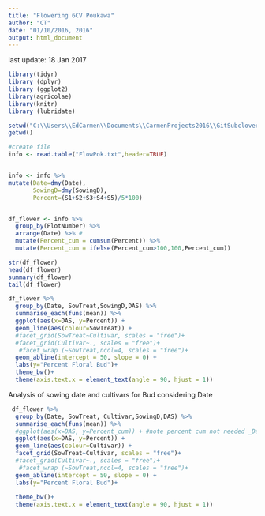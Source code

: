 ```yaml
---
title: "Flowering 6CV Poukawa"
author: "CT"
date: "01/10/2016, 2016"
output: html_document
---
```

last update: 18 Jan 2017

```r
library(tidyr)
library (dplyr)
library (ggplot2)
library(agricolae)
library(knitr)
library (lubridate)

```


```r
setwd("C:\\Users\\EdCarmen\\Documents\\CarmenProjects2016\\GitSubclover\\FlowPok")
getwd()

#create file
info <- read.table("FlowPok.txt",header=TRUE)


info <- info %>%
mutate(Date=dmy(Date),
       SowingD=dmy(SowingD), 
       Percent=(S1+S2+S3+S4+S5)/5*100)


df_flower <- info %>%
  group_by(PlotNumber) %>%
  arrange(Date) %>% #
  mutate(Percent_cum = cumsum(Percent)) %>%
  mutate(Percent_cum = ifelse(Percent_cum>100,100,Percent_cum))

str(df_flower)
head(df_flower)
summary(df_flower)
tail(df_flower)
```


```r

df_flower %>%
  group_by(Date, SowTreat,SowingD,DAS) %>%
  summarise_each(funs(mean)) %>%
  ggplot(aes(x=DAS, y=Percent)) + 
  geom_line(aes(colour=SowTreat)) +
  #facet_grid(SowTreat~Cultivar, scales = "free")+
  #facet_grid(Cultivar~., scales = "free")+
   #facet_wrap (~SowTreat,ncol=4, scales = "free")+
  geom_abline(intercept = 50, slope = 0) +
  labs(y="Percent Floral Bud")+
  theme_bw()+
  theme(axis.text.x = element_text(angle = 90, hjust = 1))

```




Analysis of sowing date and cultivars for Bud considering Date 

```r

 df_flower %>%
  group_by(Date, SowTreat, Cultivar,SowingD,DAS) %>%
  summarise_each(funs(mean)) %>%
  #ggplot(aes(x=DAS, y=Percent_cum)) + #note percent cum not needed _Data already formated in excel (S4 onward)
  ggplot(aes(x=DAS, y=Percent)) +
  geom_line(aes(colour=Cultivar)) +
  facet_grid(SowTreat~Cultivar, scales = "free")+
  #facet_grid(Cultivar~., scales = "free")+
   #facet_wrap (~SowTreat,ncol=4, scales = "free")+
  geom_abline(intercept = 50, slope = 0) +
  labs(y="Percent Floral Bud")+
  
  theme_bw()+
  theme(axis.text.x = element_text(angle = 90, hjust = 1))
 

```

